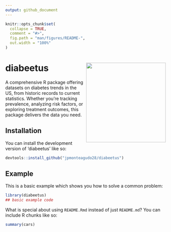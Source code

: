 ```yaml
---
output: github_document
---
```


<!-- README.md is generated from README.Rmd. Please edit that file -->

```r
knitr::opts_chunk$set(
  collapse = TRUE,
  comment = "#>",
  fig.path = "man/figures/README-",
  out.width = "100%"
)
```

# diabeetus <img src="man/figures/logo.png" align="right" height="250" alt="" img/>

<!-- badges: start -->
<!-- badges: end -->

A comprehensive R package offering datasets on diabetes trends in the US, from historic records to current statistics. Whether you're tracking prevalence, analyzing risk factors, or exploring treatment outcomes, this package delivers the data you need.

## Installation

You can install the development version of 'diabeetus' like so:

``` r
devtools::install_github("jpmonteagudo28/diabeetus")
```

## Example

This is a basic example which shows you how to solve a common problem:

```r
library(diabeetus)
## basic example code
```

What is special about using `README.Rmd` instead of just `README.md`? You can include R chunks like so:

```r
summary(cars)
```

